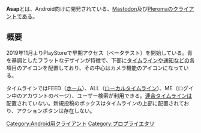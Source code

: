 {{Infobox software
| Name                = {{Ruby|Asap|アサップ}}
| Image               = [[ファイル:Asap.png|120px|Asap]]
| Developer           = 不明
| SourceCode          = [[プロプライエタリ]]
| Platform            = Android
| ProgrammingLanguage = 不明
| Launch              = 2019年11月6日（早期アクセス版リリース）
| License             = プロプライエタリ
| Web                 = https://www.asap.com
| Download            = [https://play.google.com/apps/testing/com.asap.app PlayStore]
}}'''Asap'''とは、Android向けに開発されている、[[Mastodon]]及び[[Pleroma]]のクライアントである。

==概要==
2019年11月よりPlayStoreで早期アクセス（ベータテスト）を開始している。青を基調としたフラットなデザインが特徴で、下部に[[タイムライン]]や[[通知]]などの各項目のアイコンを配置しており、その中心はカメラ機能のアイコンになっている。

タイムラインではFEED（[[ホーム]]）、ALL（[[ローカルタイムライン]]）、ME（ログイン中のアカウントのページ）、ユーザー検索が利用できる。[[連合タイムライン]]は配置されていない。新規投稿のボックスはタイムラインの上部に配置されており、アクションボタンは存在しない。

{{DEFAULTSORT:asap}}
[[Category:Android用クライアント]]
[[Category:プロプライエタリ]]